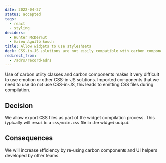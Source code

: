 ```yaml
---
date: 2022-04-27
status: accepted
tags:
  - react
  - styling
deciders:
  - Hunter McDermut
  - Mateu Aguiló Bosch
title: Allow widgets to use stylesheets
deck: CSS-in-JS solutions are not easily compatible with carbon components.
redirect_from:
  - /adrs/record-adrs
---
```

Use of carbon utility classes and carbon components makes it very difficult to use emotion or other CSS-in-JS solutions. Imported components that we need to use do not use CSS-in-JS, this leads to emitting CSS files during compilation.

## Decision

We allow export CSS files as part of the widget compilation process. This typically will result in a `css/main.css` file in the widget output.

## Consequences

We will increase efficiency by re-using carbon components and UI helpers developed by other teams.
